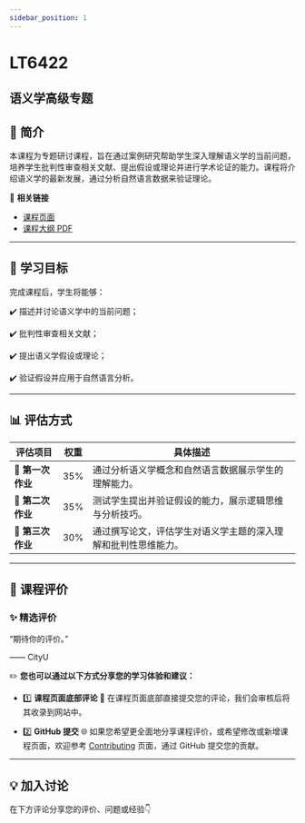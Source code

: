 ```yaml
---
sidebar_position: 1
---
```


# LT6422
## 语义学高级专题

## **📘 简介**
本课程为专题研讨课程，旨在通过案例研究帮助学生深入理解语义学的当前问题，培养学生批判性审查相关文献、提出假设或理论并进行学术论证的能力。课程将介绍语义学的最新发展，通过分析自然语言数据来验证理论。

🔗 **相关链接**
- [课程页面](https://www.cityu.edu.hk/catalogue/pg/202425/course/LT6422.htm)
- [课程大纲 PDF](https://www.cityu.edu.hk/catalogue/pg/202425/course/LT6422.pdf)

---

## **🎯 学习目标**

完成课程后，学生将能够：

✔️ 描述并讨论语义学中的当前问题；

✔️ 批判性审查相关文献；

✔️ 提出语义学假设或理论；

✔️ 验证假设并应用于自然语言分析。

---

## **📊 评估方式**

| **评估项目**              | **权重** | **具体描述**                                                                                     |
|--------------------------|---------|-----------------------------------------------------------------------------------------------|
| **📖 第一次作业**          | 35%     | 通过分析语义学概念和自然语言数据展示学生的理解能力。                                                   |
| **📖 第二次作业**          | 35%     | 测试学生提出并验证假设的能力，展示逻辑思维与分析技巧。                                                  |
| **📖 第三次作业**          | 30%     | 通过撰写论文，评估学生对语义学主题的深入理解和批判性思维能力。                                             |

---

## **💬 课程评价**

### ✨ **精选评价**
<div className={commentStyles.commentBox}>
    <p className={commentStyles.commentText}>
        “期待你的评价。”
    </p>
    <p className={commentStyles.commentAuthor}>—— CityU</p>
</div>

✏️ **您也可以通过以下方式分享您的学习体验和建议：**

- 1️⃣ **课程页面底部评论**
💬 在课程页面底部直接提交您的评论，我们会审核后将其收录到网站中。

- 2️⃣ **GitHub 提交**
🌐 如果您希望更全面地分享课程评价，或希望修改或新增课程页面，欢迎参考 [Contributing](/contributing) 页面，通过 GitHub 提交您的贡献。

---

## **💡 加入讨论**

在下方评论分享您的评价、问题或经验👇
<Utterances />
